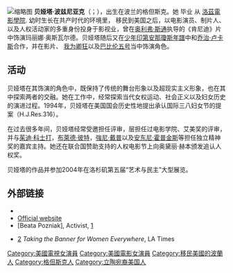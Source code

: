 {{citecheck|time=2014-07-01T20:26:04+00:00}}
[[File:Beata_Poźniak_by_Kris_Seklecki.tiff|缩略图]]
'''贝娅塔·波兹尼亚克'''（{{lang-pl|Beata Poźniak Daniels}}；{{bd|1960年|4月30日}}），出生在波兰的格但斯克。她 毕业 从 [[洛茲電影學院|洛茲電影學院]]. 幼时生长在共产时代的环境里， 移民到美国之后，以电影演员、制片人、以及人权活动家的多重身份投身于影视业，曾在[[奥利弗·斯通|奥利弗·斯通]]执导的《肯尼迪》片中饰演玛丽娜·奥斯瓦尔德。贝娅塔随后又在[[少年印第安那瓊斯年譜|少年印第安那瓊斯年譜]]中和[[乔治·卢卡斯|乔治·卢卡斯]]合作，并在影片{{link-en|飞越情海|Melrose Place}}、 [[我为卿狂|我为卿狂]]以及[[巴比伦五号|巴比伦五号]]当中饰演角色。

== 活动 ==
贝娅塔在其饰演的角色中，既保持了传统的舞台形象以及超现实主义形象，也在其中探索两者的交融。她在工作中，经常探索当代女权运动、社会正义以及妇女历史的演进过程。1994年，贝娅塔在美国国会历史性地提出承认国际三八妇女节的提案（H.J.Res.316）。

在过去很多年间，贝娅塔经常受邀担任评审，层担任过电影学院、艾美奖的评审，并与[[茱迪·科士打|茱迪·科士打]]，[[布萊德·彼特|布萊德·彼特]]，[[強尼·戴普|強尼·戴普]]以及[[安东尼·霍普金斯|安东尼·霍普金斯]]等担任独立精神奖的嘉宾主持。她还在联合国赞助支持的人权电影节上向奥黛丽·赫本颁发追认人权奖。

贝娅塔的作品并参加2004年在洛杉矶第五届“艺术与民主”大型展览。

== 外部链接 ==
* {{IMDb name|id=0694796|name=Beata Pozniak}}
* [http://www.beata.com/ Official website]{{Wayback|url=http://www.beata.com/ |date=20140517000745 }}
* [Beata Pozniak], Activist, [http://womensday.org/]{{Wayback|url=http://womensday.org/ |date=20140117025050 }}

* [http://articles.latimes.com/1996-03-08/news/ls-44342_1_international-women-s-day]{{Wayback|url=http://articles.latimes.com/1996-03-08/news/ls-44342_1_international-women-s-day |date=20140304055034 }} ''Taking the Banner for Women Everywhere'', LA Times
{{Authority control}}

{{DEFAULTSORT: Poźniak, Beata}}
[[Category:美國電視女演員|Category:美國電視女演員]]
[[Category:美國電影女演員|Category:美國電影女演員]]
[[Category:移民美國的波蘭人|Category:移民美國的波蘭人]]
[[Category:格但斯克人|Category:格但斯克人]]
[[Category:立陶宛裔美国人|Category:立陶宛裔美国人]]